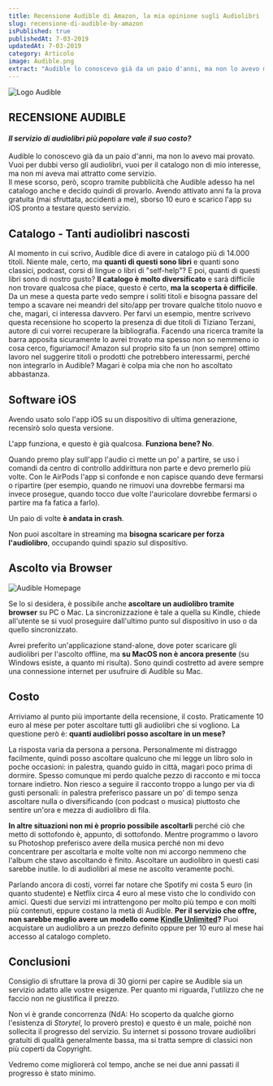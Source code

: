 ```yaml
---
title: Recensione Audible di Amazon, la mia opinione sugli Audiolibri
slug: recensione-di-audible-by-amazon
isPublished: true
publishedAt: 7-03-2019
updatedAt: 7-03-2019
category: Articolo
image: Audible.png
extract: "Audible lo conoscevo già da un paio d'anni, ma non lo avevo mai provato. Vuoi per dubbi verso gli audiolibri, vuoi per il catalogo non di mio interesse, ma non mi aveva mai attratto come servizio. Il mese scorso, però, scopro tramite pubblicità che Audible adesso ha nel catalogo anche la serie completa di Harry Potter e decido quindi di provarlo. Avendo attivato anni fa la prova gratuita (mai sfruttata, accidenti a me), sborso 10 euro e scarico l'app su iOS pronto a testare questo servizio."
---
```


<Image url="books/Audible.png" alt="Logo Audible" layout="intrinsic" width={640} height={360} center={true}/>

<h2 style={{textAlign: "center"}}>RECENSIONE AUDIBLE</h2>

<h4 style={{textAlign: "center"}}>
  <em>
    Il servizio di audiolibri più popolare vale il suo costo?
  </em>
</h4>

Audible lo conoscevo già da un paio d'anni, ma non lo avevo mai provato. Vuoi per dubbi verso gli audiolibri, vuoi per il catalogo non di mio interesse, ma non mi aveva mai attratto come servizio.  
Il mese scorso, però, scopro tramite pubblicità che Audible adesso ha nel catalogo anche <InternalLink postSlug="https://www.artedellalettura.it/harry-potter-e-la-pietra-filosofale-rowling/" text="la serie completa di Harry Potter"/> e decido quindi di provarlo. Avendo attivato anni fa la prova gratuita (mai sfruttata, accidenti a me), sborso 10 euro e scarico l'app su iOS pronto a testare questo servizio.

## Catalogo - Tanti audiolibri nascosti

Al momento in cui scrivo, Audible dice di avere in catalogo più di 14.000 titoli. Niente male, certo, ma **quanti di questi sono libri** e quanti sono classici, podcast, corsi di lingue o libri di "self-help"? E poi, quanti di questi libri sono di nostro gusto? **Il catalogo è molto diversificato** e sarà difficile non trovare qualcosa che piace, questo è certo, **ma la scoperta è difficile**. Da un mese a questa parte vedo sempre i soliti titoli e bisogna passare del tempo a scavare nei meandri del sito/app per trovare qualche titolo nuovo e che, magari, ci interessa davvero. Per farvi un esempio, mentre scrivevo questa recensione ho scoperto la presenza di due titoli di Tiziano Terzani, autore di cui vorrei recuperare la bibliografia. Facendo una ricerca tramite la barra apposita sicuramente lo avrei trovato ma spesso non so nemmeno io cosa cerco, figuriamoci! Amazon sul proprio sito fa un (non sempre) ottimo lavoro nel suggerire titoli o prodotti che potrebbero interessarmi, perché non integrarlo in Audible? Magari è colpa mia che non ho ascoltato abbastanza.

<BoldTextWithStars text="Voto: " rating={4} />

## Software iOS

Avendo usato solo l'app iOS su un dispositivo di ultima generazione, recensirò solo questa versione.

L'app funziona, e questo è già qualcosa. **Funziona bene? No**.

Quando premo play sull'app l'audio ci mette un po' a partire, se uso i comandi da centro di controllo addirittura non parte e devo premerlo più volte. Con le AirPods l'app si confonde e non capisce quando deve fermarsi o ripartire (per esempio, quando ne rimuovi una dovrebbe fermarsi ma invece prosegue, quando tocco due volte l'auricolare dovrebbe fermarsi o partire ma fa fatica a farlo).

Un paio di volte **è andata in crash**.

Non puoi ascoltare in streaming ma **bisogna scaricare per forza l'audiolibro**, occupando quindi spazio sul dispositivo.

<BoldTextWithStars text="Voto: " rating={2} />

## Ascolto via Browser

<Image url="books/Audible_Home.PNG" alt="Audible Homepage" layout="intrinsic" width={768} height={358.5} center={true}/>

Se lo si desidera, è possibile anche **ascoltare un audiolibro tramite browser** su PC o Mac. La sincronizzazione è tale a quella su Kindle, chiede all'utente se si vuol proseguire dall'ultimo punto sul dispositivo in uso o da quello sincronizzato.

Avrei preferito un'applicazione stand-alone, dove poter scaricare gli audiolibri per l'ascolto offline, ma **su MacOS non è ancora presente** (su Windows esiste, a quanto mi risulta). Sono quindi costretto ad avere sempre una connessione internet per usufruire di Audible su Mac.

<BoldTextWithStars text="Voto: " rating={3} />

## Costo

Arriviamo al punto più importante della recensione, il costo. Praticamente 10 euro al mese per poter ascoltare tutti gli audiolibri che si vogliono. La questione però è: **quanti audiolibri posso ascoltare in un mese?**

La risposta varia da persona a persona. Personalmente mi distraggo facilmente, quindi posso ascoltare qualcuno che mi legge un libro solo in poche occasioni: in palestra, quando guido in città, magari poco prima di dormire. Spesso comunque mi perdo qualche pezzo di racconto e mi tocca tornare indietro. Non riesco a seguire il racconto troppo a lungo per via di gusti personali: in palestra preferisco passare un po' di tempo senza ascoltare nulla o diversificando (con podcast o musica) piuttosto che sentire un'ora e mezza di audiolibro di fila.

**In altre situazioni non mi è proprio possibile ascoltarli** perché ciò che metto di sottofondo è, appunto, di sottofondo. Mentre programmo o lavoro su Photoshop preferisco avere della musica perché non mi devo concentrare per ascoltarla e molte volte non mi accorgo nemmeno che l'album che stavo ascoltando è finito. Ascoltare un audiolibro in questi casi sarebbe inutile. Io di audiolibri al mese ne ascolto veramente pochi.

Parlando ancora di costi, vorrei far notare che Spotify mi costa 5 euro (in quanto studente) e Netflix circa 4 euro al mese visto che lo condivido con amici. Questi due servizi mi intrattengono per molto più tempo e con molti più contenuti, eppure costano la metà di Audible. **Per il servizio che offre, non sarebbe meglio avere un modello come [Kindle Unlimited](https://www.amazon.it/kindle-dbs/hz/signup?tag=adl0aa-21)?** Puoi acquistare un audiolibro a un prezzo definito oppure per 10 euro al mese hai accesso al catalogo completo.

<BoldTextWithStars text="Voto: " rating={2} />

## Conclusioni

Consiglio di sfruttare la prova di 30 giorni per capire se Audible sia un servizio adatto alle vostre esigenze. Per quanto mi riguarda, l'utilizzo che ne faccio non ne giustifica il prezzo.

Non vi è grande concorrenza (NdA: Ho scoperto da qualche giorno l'esistenza di _Storytel_, lo proverò presto) e questo è un male, poiché non sollecita il progresso del servizio. Su internet si possono trovare audiolibri gratuiti di qualità generalmente bassa, ma si tratta sempre di classici non più coperti da Copyright.

Vedremo come migliorerà col tempo, anche se nei due anni passati il progresso è stato minimo.